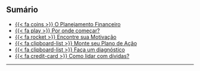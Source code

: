 ## Sumário  {#sumario}

::: {.nonincremental}
- [{{< fa coins >}} O Planejamento Financeiro](#objetivos)
- [{{< fa play >}} Por onde começar?](#comeco)
- [{{< fa  rocket >}} Encontre sua Motivação](#motivacao)
- [{{< fa  clipboard-list >}} Monte seu Plano de Ação](#maonamassa)
- [{{< fa  clipboard-list >}} Faça um diagnóstico](#diagnostico)
- [{{< fa credit-card >}} Como lidar com dívidas?](#dividas)
:::

---